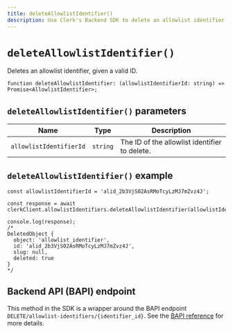 ```yaml
---
title: deleteAllowlistIdentifier()
description: Use Clerk's Backend SDK to delete an allowlist identifier.
---
```


# `deleteAllowlistIdentifier()`

Deletes an allowlist identifier, given a valid ID.

```tsx
function deleteAllowlistIdentifier: (allowlistIdentifierId: string) => Promise<AllowlistIdentifier>;
```

## `deleteAllowlistIdentifier()` parameters

| Name | Type | Description |
| ---- | --- | --- |
| `allowlistIdentifierId` | `string` | The ID of the allowlist identifier to delete. |

## `deleteAllowlistIdentifier()` example

```tsx
const allowlistIdentifierId = 'alid_2b3VjS02AsRMoTcyLzMJ7mZvz4J';

const response = await clerkClient.allowlistIdentifiers.deleteAllowlistIdentifier(allowlistIdentifierId);

console.log(response);
/*
DeletedObject {
  object: 'allowlist_identifier',
  id: 'alid_2b3VjS02AsRMoTcyLzMJ7mZvz4J',
  slug: null,
  deleted: true
}
*/
```

## Backend API (BAPI) endpoint

This method in the SDK is a wrapper around the BAPI endpoint `DELETE/allowlist-identifiers/{identifier_id}`. See the [BAPI reference](https://clerk.com/docs/reference/backend-api/tag/Allow-list-Block-list#operation/DeleteAllowlistIdentifier) for more details.